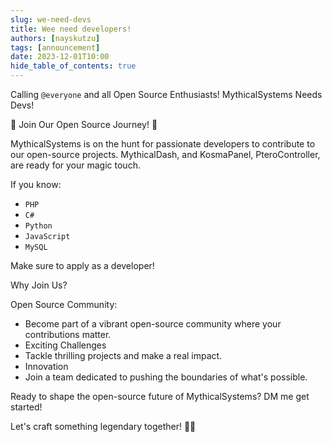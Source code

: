 ```yaml
---
slug: we-need-devs
title: Wee need developers!
authors: [nayskutzu]
tags: [announcement]
date: 2023-12-01T10:00
hide_table_of_contents: true
---
```



Calling `@everyone` and all Open Source Enthusiasts! MythicalSystems Needs Devs!

🌟 Join Our Open Source Journey! 🌟

MythicalSystems is on the hunt for passionate developers to contribute to our open-source projects. MythicalDash, and KosmaPanel, PteroController, are ready for your magic touch.

If you know:
- `PHP`
- `C#`
- `Python`
- `JavaScript`
- `MySQL`

Make sure to apply as a developer!

Why Join Us?

Open Source Community: 

- Become part of a vibrant open-source community where your contributions matter.
- Exciting Challenges 
- Tackle thrilling projects and make a real impact.
- Innovation
- Join a team dedicated to pushing the boundaries of what's possible.

Ready to shape the open-source future of MythicalSystems? DM me get started!

Let's craft something legendary together! 🌌🚀